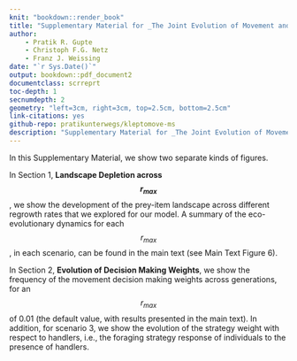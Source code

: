 ```yaml
--- 
knit: "bookdown::render_book"
title: "Supplementary Material for _The Joint Evolution of Movement and Competition Strategies_"
author:
    - Pratik R. Gupte
    - Christoph F.G. Netz
    - Franz J. Weissing
date: "`r Sys.Date()`"
output: bookdown::pdf_document2
documentclass: scrreprt
toc-depth: 1
secnumdepth: 2
geometry: "left=3cm, right=3cm, top=2.5cm, bottom=2.5cm"
link-citations: yes
github-repo: pratikunterwegs/kleptomove-ms
description: "Supplementary Material for _The Joint Evolution of Movement and Competition Strategies_"
---
```


In this Supplementary Material, we show two separate kinds of figures.

In Section 1, **Landscape Depletion across $$r_{max}$$**, we show the development of the prey-item landscape across different regrowth rates that we explored for our model. A summary of the eco-evolutionary dynamics for each $$r_{max}$$, in each scenario, can be found in the main text (see Main Text Figure 6).

In Section 2, **Evolution of Decision Making Weights**, we show the frequency of the movement decision making weights across generations, for an $$r_{max}$$ of 0.01 (the default value, with results presented in the main text). In addition, for scenario 3, we show the evolution of the strategy weight with respect to handlers, i.e., the foraging strategy response of individuals to the presence of handlers.
